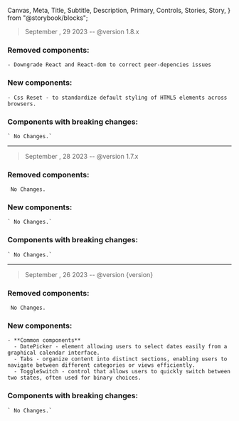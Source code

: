   Canvas,
  Meta,
  Title,
  Subtitle,
  Description,
  Primary,
  Controls,
  Stories,
  Story,
} from "@storybook/blocks";


<Meta title="ChangeLog" />

> September , 29 2023  -- @version 1.8.x

### Removed components:
    - Downgrade React and React-dom to correct peer-depencies issues

### New components:
    - Css Reset - to standardize default styling of HTML5 elements across browsers.

### Components with breaking changes:
    ` No Changes.`

----

> September , 28 2023  -- @version 1.7.x

### Removed components:
` No Changes.`

### New components:
    ` No Changes.` 

### Components with breaking changes:
    ` No Changes.`

----

> September , 26 2023  -- @version {version}

### Removed components:
` No Changes.`

### New components:

    - **Common components**
      - DatePicker - element allowing users to select dates easily from a graphical calendar interface.
      - Tabs - organize content into distinct sections, enabling users to navigate between different categories or views efficiently.
      - ToggleSwitch - control that allows users to quickly switch between two states, often used for binary choices.

### Components with breaking changes:
    ` No Changes.`